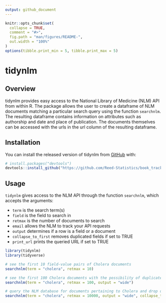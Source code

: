 ```yaml
---
output: github_document
---
```


```r
knitr::opts_chunk$set(
  collapse = TRUE,
  comment = "#>",
  fig.path = "man/figures/README-",
  out.width = "100%"
)
options(tibble.print_min = 5, tibble.print_max = 5)
```

# tidynlm

## Overview

tidynlm provides easy access to the National Library of Medicine (NLM) API from within R. The package allows the user to create a dataframe of NLM documents matching a particular search query using the function `searchnlm`. The resulting dataframe contains information on attributes such as authorship and date and place of publication. The documents themselves can be accessed with the urls in the url column of the resulting dataframe.

## Installation

You can install the released version of tidynlm from [GitHub](https://github.com/Reed-Statistics/book_trackR) with:

``` r
# install.packages("devtools")
devtools::install_github("https://github.com/Reed-Statistics/book_trackR")
```

## Usage

`tidynlm` gives access to the NLM API through the function `searchnlm`, which accepts the arguments:

* `term` is the search term(s)
* `field` is the field to search in
* `retmax` is the number of documents to search
* `email` allows the NLM to track your API requests
* `output` determines if a row is a field or a document
* `collapse_to_first` removes duplicated fields if set to TRUE
* `print_url` prints the queried URL if set to TRUE

```r
library(tidynlm)
library(tidyverse)

# see the first 10 field-value pairs of Cholera documents
searchnlm(term = "cholera", retmax = 10)

# see the first 100 Cholera documents with the possibility of duplicated fields in the form of list-cols
searchnlm(term = "cholera", retmax = 100, output = "wide")

# query the NLM database for documents pertaining to Cholera and drop duplicated fields
searchnlm(term = "cholera", retmax = 10000, output = "wide", collapse_to_first = TRUE)
```
